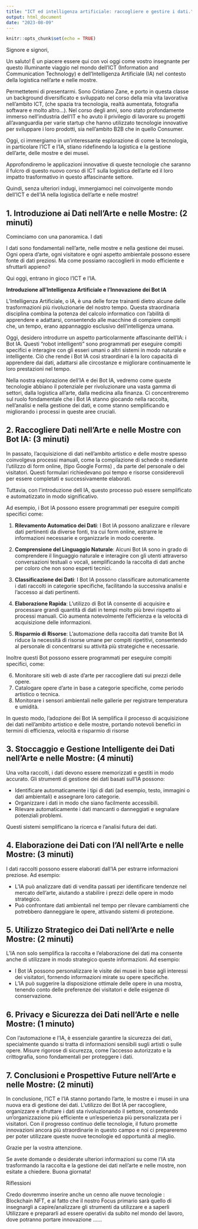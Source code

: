 ```yaml
---
title: "ICT ed intelligenza artificiale: raccogliere e gestire i dati."
output: html_document
date: "2023-08-09"
---
```


```r
knitr::opts_chunk$set(echo = TRUE)
```

Signore e signori,

Un saluto! È un piacere essere qui con voi oggi come vostro insegnante per questo illuminante viaggio nel mondo dell'ICT (Information and Communication Technology) e dell'Intelligenza Artificiale (IA) nel contesto della logistica nell'arte e nelle mostre.

Permettetemi di presentarmi. Sono Cristiano Zane, e porto in questa classe un background diversificato e sviluppato nel corso della mia vita lavorativa nell'ambito ICT, (che spazia tra tecnologia, realtà aumentata, fotografia software e molto altro...). Nel corso degli anni, sono stato profondamente immerso nell'industria dell'IT e ho avuto il privilegio di lavorare su progetti all'avanguardia per varie startup che hanno utilizzato tecnologie innovative per sviluppare i loro prodotti, sia nell'ambito B2B che in quello Consumer.

Oggi, ci immergiamo in un'interessante esplorazione di come la tecnologia, in particolare l'ICT e l'IA, stiano ridefinendo la logistica e la gestione dell'arte, delle mostre e dei musei. 

Approfondiremo le applicazioni innovative di queste tecnologie che saranno il fulcro di questo nuovo corso di ICT sulla logistica dell'arte ed il loro impatto trasformativo in questo affascinante settore.

Quindi, senza ulteriori indugi, immergiamoci nel coinvolgente mondo dell'ICT e dell'IA nella logistica dell'arte e nelle mostre!


## 1. Introduzione ai Dati nell'Arte e nelle Mostre: (2 minuti)

Cominciamo con una panoramica. I dati


I dati sono fondamentali nell'arte, nelle mostre e nella gestione dei musei. Ogni opera d'arte, ogni visitatore e ogni aspetto ambientale possono essere fonte di dati preziosi. Ma come possiamo raccoglierli in modo efficiente e sfruttarli appieno? 

Qui oggi, entrano in gioco l'ICT e l'IA.

**Introduzione all'Intelligenza Artificiale e l'Innovazione dei Bot IA**

L'Intelligenza Artificiale, o IA, è una delle forze trainanti dietro alcune delle trasformazioni più rivoluzionarie del nostro tempo. Questa straordinaria disciplina combina la potenza del calcolo informatico con l'abilità di apprendere e adattarsi, consentendo alle macchine di compiere compiti che, un tempo, erano appannaggio esclusivo dell'intelligenza umana. 

Oggi, desidero introdurre un aspetto particolarmente affascinante dell'IA: i Bot IA. Questi "robot intelligenti" sono programmati per eseguire compiti specifici e interagire con gli esseri umani o altri sistemi in modo naturale e intelligente. Ciò che rende i Bot IA così straordinari è la loro capacità di apprendere dai dati, adattarsi alle circostanze e migliorare continuamente le loro prestazioni nel tempo.

Nella nostra esplorazione dell'IA e dei Bot IA, vedremo come queste tecnologie abbiano il potenziale per rivoluzionare una vasta gamma di settori, dalla logistica all'arte, dalla medicina alla finanza. Ci concentreremo sul ruolo fondamentale che i Bot IA stanno giocando nella raccolta, nell'analisi e nella gestione dei dati, e come stanno semplificando e migliorando i processi in queste aree cruciali.

## 2. Raccogliere Dati nell'Arte e nelle Mostre con Bot IA: (3 minuti)

In passato, l'acquisizione di dati nell'ambito artistico e delle mostre spesso coinvolgeva processi manuali, come la compilazione di schede o mediante l'utilizzo di form online, (tipo Google Forms) , da parte del personale o dei visitatori. Questi formulari richiedevano poi tempo e risorse considerevoli per essere completati e successivamente elaborati.

Tuttavia, con l'introduzione dell IA, questo processo può essere semplificato e automatizzato in modo significativo. 

Ad esempio, i Bot IA possono essere programmati per eseguire compiti specifici come:

1. **Rilevamento Automatico dei Dati**: I Bot IA possono analizzare e rilevare dati pertinenti da diverse fonti, tra cui form online, estrarre le informazioni necessarie e organizzarle in modo coerente.

2. **Comprensione del Linguaggio Naturale**: Alcuni Bot IA sono in grado di comprendere il linguaggio naturale e interagire con gli utenti attraverso conversazioni testuali o vocali, semplificando la raccolta di dati anche per coloro che non sono esperti tecnici.

3. **Classificazione dei Dati**: I Bot IA possono classificare automaticamente i dati raccolti in categorie specifiche, facilitando la successiva analisi e l'accesso ai dati pertinenti.

4. **Elaborazione Rapida**: L'utilizzo di Bot IA consente di acquisire e processare grandi quantità di dati in tempi molto più brevi rispetto ai processi manuali. Ciò aumenta notevolmente l'efficienza e la velocità di acquisizione delle informazioni.

5. **Risparmio di Risorse**: L'automazione della raccolta dati tramite Bot IA riduce la necessità di risorse umane per compiti ripetitivi, consentendo al personale di concentrarsi su attività più strategiche e necessarie.

Inoltre questi Bot possono essere programmati per eseguire compiti specifici, come: 

6. Monitorare siti web di aste d'arte per raccogliere dati sui prezzi delle opere.
7. Catalogare opere d'arte in base a categorie specifiche, come periodo artistico o tecnica.
8. Monitorare i sensori ambientali nelle gallerie per registrare temperatura e umidità.

In questo modo, l'adozione dei Bot IA semplifica il processo di acquisizione dei dati nell'ambito artistico e delle mostre, portando notevoli benefici in termini di efficienza, velocità e risparmio di risorse


## 3. Stoccaggio e Gestione Intelligente dei Dati nell'Arte e nelle Mostre: (4 minuti)

Una volta raccolti, i dati devono essere memorizzati e gestiti in modo accurato. Gli strumenti di gestione dei dati basati sull'IA possono:

- Identificare automaticamente i tipi di dati (ad esempio, testo, immagini o dati ambientali) e assegnare loro categorie.
- Organizzare i dati in modo che siano facilmente accessibili.
- Rilevare automaticamente i dati mancanti o danneggiati e segnalare potenziali problemi.

Questi sistemi semplificano la ricerca e l'analisi futura dei dati.

## 4. Elaborazione dei Dati con l'AI nell'Arte e nelle Mostre: (3 minuti)

I dati raccolti possono essere elaborati dall'IA per estrarre informazioni preziose. Ad esempio:

- L'IA può analizzare dati di vendita passati per identificare tendenze nel mercato dell'arte, aiutando a stabilire i prezzi delle opere in modo strategico.
- Può confrontare dati ambientali nel tempo per rilevare cambiamenti che potrebbero danneggiare le opere, attivando sistemi di protezione.

## 5. Utilizzo Strategico dei Dati nell'Arte e nelle Mostre: (2 minuti)

L'IA non solo semplifica la raccolta e l'elaborazione dei dati ma consente anche di utilizzare in modo strategico queste informazioni. Ad esempio:

- I Bot IA possono personalizzare le visite dei musei in base agli interessi dei visitatori, fornendo informazioni mirate su opere specifiche.
- L'IA può suggerire la disposizione ottimale delle opere in una mostra, tenendo conto delle preferenze dei visitatori e delle esigenze di conservazione.

## 6. Privacy e Sicurezza dei Dati nell'Arte e nelle Mostre: (1 minuto)

Con l'automazione e l'IA, è essenziale garantire la sicurezza dei dati, specialmente quando si tratta di informazioni sensibili sugli artisti o sulle opere. Misure rigorose di sicurezza, come l'accesso autorizzato e la crittografia, sono fondamentali per proteggere i dati.

## 7. Conclusioni e Prospettive Future nell'Arte e nelle Mostre: (2 minuti)

In conclusione, l'ICT e l'IA stanno portando l'arte, le mostre e i musei in una nuova era di gestione dei dati. L'utilizzo dei Bot IA per raccogliere, organizzare e sfruttare i dati sta rivoluzionando il settore, consentendo un'organizzazione più efficiente e un'esperienza più personalizzata per i visitatori. Con il progresso continuo delle tecnologie, il futuro promette innovazioni ancora più straordinarie in questo campo e noi ci prepareremo per poter utilizzare queste nuove tecnologie ed opportunità al meglio.

Grazie per la vostra attenzione.

Se avete domande o desiderate ulteriori informazioni su come l'IA sta trasformando la raccolta e la gestione dei dati nell'arte e nelle mostre, non esitate a chiedere. Buona giornata!

Riflessioni

Credo dovremmo inserire anche un cenno alle nuove tecnologie : Blockchain NFT, e al fatto che il nostro Focus primario sarà quello di insegnargli a capire/analizzare gli strumenti da utilizzare e a saperli Utilizzare e prepararli ad essere operativi da subito nel mondo del lavoro, dove potranno portare innovazione ......
